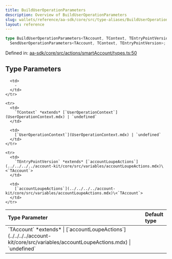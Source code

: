 ```yaml
---
title: BuildUserOperationParameters
description: Overview of BuildUserOperationParameters
slug: wallets/reference/aa-sdk/core/src/type-aliases/BuildUserOperationParameters
layout: reference
---
```


```ts
type BuildUserOperationParameters<TAccount, TContext, TEntryPointVersion> =
  SendUserOperationParameters<TAccount, TContext, TEntryPointVersion>;
```

Defined in: [aa-sdk/core/src/actions/smartAccount/types.ts:50](https://github.com/alchemyplatform/aa-sdk/blob/da19afd63b0ba06a4de95b0d2d7871f64d546304/aa-sdk/core/src/actions/smartAccount/types.ts#L50)

## Type Parameters

<table>
  <thead>
    <tr>
      <th align="left">Type Parameter</th>
      <th align="left">Default type</th>
    </tr>
  </thead>

  <tbody>
    <tr>
      <td>
        `TAccount` *extends*
        | [`accountLoupeActions`](../../../../account-kit/core/src/variables/accountLoupeActions.mdx)
        | `undefined`
      </td>

      <td>
        ‐
      </td>
    </tr>

    <tr>
      <td>
        `TContext` *extends* [`UserOperationContext`](UserOperationContext.mdx) | `undefined`
      </td>

      <td>
        [`UserOperationContext`](UserOperationContext.mdx) | `undefined`
      </td>
    </tr>

    <tr>
      <td>
        `TEntryPointVersion` *extends* [`accountLoupeActions`](../../../../account-kit/core/src/variables/accountLoupeActions.mdx)\<`TAccount`>
      </td>

      <td>
        [`accountLoupeActions`](../../../../account-kit/core/src/variables/accountLoupeActions.mdx)\<`TAccount`>
      </td>
    </tr>

  </tbody>
</table>
